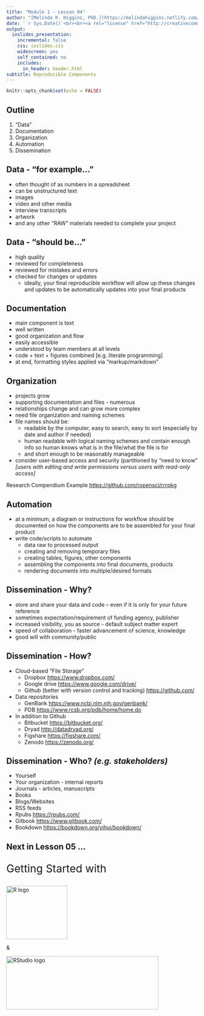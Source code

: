 ```yaml
---
title: "Module 1 - Lesson 04"
author: "[Melinda K. Higgins, PhD.](https://melindahiggins.netlify.com/)"
date: '`r Sys.Date()`<br><br><a rel="license" href="http://creativecommons.org/licenses/by-nc-sa/4.0/"><img alt="by-nc-sa-4.0-88x31.png" style="border-width:0" src="images/by-nc-sa-4.0-88x31.png" /></a>'
output: 
  ioslides_presentation:
    incremental: false
    css: ioslides.css
    widescreen: yes
    self_contained: no
    includes:
      in_header: header.html
subtitle: Reproducible Components
---
```


```r
knitr::opts_chunk$set(echo = FALSE)
```

## Outline

1. "Data"
2. Documentation
3. Organization
4. Automation
5. Dissemination

## Data - "for example..."

* often thought of as numbers in a spreadsheet
* can be unstructured text
* images
* video and other media
* interview transcripts
* artwork
* and any other "RAW" materials needed to complete your project

## Data - "should be..."

* high quality
* reviewed for completeness
* reviewed for mistakes and errors 
* checked for changes or updates
    - ideally, your final reproducible workflow will allow up these changes and updates to be automatically updates into your final products

## Documentation

* main component is text
* well written
* good organization and flow
* easily accessible
* understood by team members at all levels
* code + text + figures combined [e.g. literate programming]
* at end, formatting styles applied via "markup/markdown"

## Organization

* projects grow
* supporting documentation and files - numerous
* relationships change and can grow more complex
* need file organization and naming schemes
* file names should be:
    - readable by the computer, easy to search, easy to sort (especially by date and author if needed)
    - human readable with logical naming schemes and contain enough info so human knows what is in the file/what the file is for
    - and short enough to be reasonably manageable
* consider user-based access and security (partitioned by "need to know" _[users with editing and write permissions versus users with read-only access]_

Research Compendium Example [https://github.com/ropensci/rrrpkg](https://github.com/ropensci/rrrpkg)

## Automation

* at a minimum, a diagram or instructions for workflow should be documented on how the components are to be assembled for your final product
* write code/scripts to automate
    - data raw to processed output
    - creating and removing temporary files
    - creating tables, figures, other components
    - assembling the components into final documents, products
    - rendering documents into multiple/desired formats
    
## Dissemination - Why?

* store and share your data and code – even if it is only for your future reference
* sometimes expectation/requirement of funding agency, publisher
* increased visibility, you as source - default subject matter expert
* speed of collaboration - faster advancement of science, knowledge
* good will with community/public

## Dissemination - How?

* Cloud-based "File Storage"
    - Dropbox [https://www.dropbox.com/](https://www.dropbox.com/)
    - Google drive [https://www.google.com/drive/](https://www.google.com/drive/)
    - Github (better with version control and tracking) [https://github.com/](https://github.com/)
* Data repositories 
    - GenBank [https://www.ncbi.nlm.nih.gov/genbank/](https://www.ncbi.nlm.nih.gov/genbank/)
    - PDB [https://www.rcsb.org/pdb/home/home.do](https://www.rcsb.org/pdb/home/home.do)
* In addition to Github
    - Bitbucket [https://bitbucket.org/](https://bitbucket.org/)
    - Dryad [http://datadryad.org/](http://datadryad.org/)
    - Figshare [https://figshare.com/](https://figshare.com/)
    - Zenodo [https://zenodo.org/](https://zenodo.org/)
        
## Dissemination - Who? _(e.g. stakeholders)_
   
* Yourself
* Your organization - internal reports
* Journals - articles, manuscripts
* Books
* Blogs/Websites
* RSS feeds
* Rpubs [https://rpubs.com/](https://rpubs.com/)
* Gitbook [https://www.gitbook.com/](https://www.gitbook.com/)
* Bookdown [https://bookdown.org/yihui/bookdown/](https://bookdown.org/yihui/bookdown/)

## Next in Lesson 05 ... {.flexbox .vcenter}

<div style="font-size:200%">
Getting Started with
</div>

<p>  </p>

<img src="images/Rlogo.png" alt="R logo" style="width:160px;height:140px;"> 

&

<img src="images/RStudio-Logo-Blue-Gradient.png" alt="RStudio logo" style="width:400px;height:140px;">


